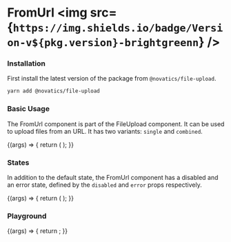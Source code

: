 
<Meta title="Components/File Upload/FromUrl" component={FromUrl} />

# FromUrl <img src={`https://img.shields.io/badge/Version-v${pkg.version}-brightgreenn`} />

### Installation

First install the latest version of the package from `@novatics/file-upload`.

```bash
yarn add @novatics/file-upload
```

### Basic Usage

The FromUrl component is part of the FileUpload component. It can be used to upload files from an URL. It has two variants: `single` and `combined`.

<Canvas>
  <Story name="Basic Usage">
    {(args) => {
      return (
        <Stack spacing={2}>
          <FromUrl variant="single" />
          <FromUrl acceptLabels=".CSV, .XLSX" variant="combined" />
        </Stack>
      );
    }}
  </Story>
</Canvas>

### States

In addition to the default state, the FromUrl component has a disabled and an error state, defined by the `disabled` and `error` props respectively.

<Canvas>
  <Story name="States">
    {(args) => {
      return (
        <Stack spacing={2}>
          <FromUrl variant="combined" placeholder="Disabled" disabled />
          <FromUrl variant="combined" error="An error occurred." />
        </Stack>
      );
    }}
  </Story>
</Canvas>

### Playground

<Canvas>
  <Story name="Playground" argTypes={{}}>
    {(args) => {
      return <FromUrl {...args} />;
    }}
  </Story>
</Canvas>

<ArgsTable story="Playground" />
